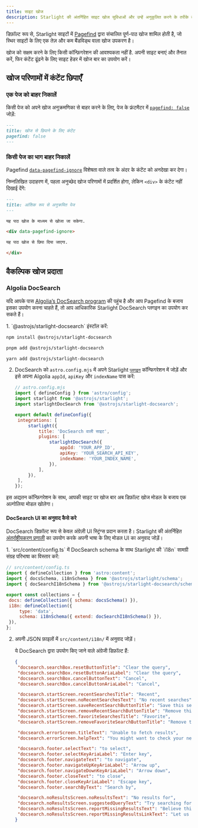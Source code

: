 ```yaml
---
title: साइट खोज
description: Starlight की अंतर्निहित साइट खोज सुविधाओं और उन्हें अनुकूलित करने के तरीके के बारे में जानें।
---
```



डिफ़ॉल्ट रूप से, Starlight साइटों में [Pagefind](https://pagefind.app/) द्वारा संचालित पूर्ण-पाठ खोज शामिल होती है, जो स्थिर साइटों के लिए एक तेज़ और कम बैंडविड्थ वाला खोज उपकरण है।

खोज को सक्षम करने के लिए किसी कॉन्फ़िगरेशन की आवश्यकता नहीं है. अपनी साइट बनाएं और तैनात करें, फिर कंटेंट ढूंढने के लिए साइट हेडर में खोज बार का उपयोग करें।

## खोज परिणामों में कंटेंट छिपाएँ

### एक पेज को बाहर निकालें

किसी पेज को अपने खोज अनुक्रमणिका से बाहर करने के लिए, पेज के फ्रंटमैटर में [`pagefind: false`](/hi/reference/frontmatter/#pagefind) जोड़ें:

```md title="src/content/docs/not-indexed.md" ins={3}
---
title: खोज से छिपाने के लिए कंटेंट
pagefind: false
---
```

### किसी पेज का भाग बाहर निकालें

Pagefind [`data-pagefind-ignore`](https://pagefind.app/docs/indexing/#removing-individual-elements-from-the-index) विशेषता वाले तत्व के अंदर के कंटेंट को अनदेखा कर देगा।

निम्नलिखित उदाहरण में, पहला अनुच्छेद खोज परिणामों में प्रदर्शित होगा, लेकिन `<div>` के कंटेंट नहीं दिखाई देंगे:

```md title="src/content/docs/partially-indexed.md" ins="data-pagefind-ignore"
---
title: आंशिक रूप से अनुक्रमित पेज
---

यह पाठ खोज के माध्यम से खोजा जा सकेगा.

<div data-pagefind-ignore>

यह पाठ खोज से छिपा दिया जाएगा.

</div>
```

## वैकल्पिक खोज प्रदाता

### Algolia DocSearch

यदि आपके पास [Algolia’s DocSearch program](https://docsearch.algolia.com/) की पहुंच है और आप Pagefind के बजाय इसका उपयोग करना चाहते हैं, तो आप आधिकारिक Starlight DocSearch प्लगइन का उपयोग कर सकते हैं।

<Steps>
1. `@astrojs/starlight-docsearch` इंस्टॉल करें:

   <Tabs>

   <TabItem label="npm">

   ```sh
   npm install @astrojs/starlight-docsearch
   ```

   </TabItem>

   <TabItem label="pnpm">

   ```sh
   pnpm add @astrojs/starlight-docsearch
   ```

   </TabItem>

   <TabItem label="Yarn">

   ```sh
   yarn add @astrojs/starlight-docsearch
   ```

   </TabItem>

   </Tabs>

2. DocSearch को `astro.config.mjs` में अपने Starlight [`प्लगइन`](/hi/reference/configuration/#plugins) कॉन्फिगरेशन में जोड़ें और इसे अपना Algolia `appId`, `apiKey` और `indexName` पास करें:

   ```js ins={4,10-16}
   // astro.config.mjs
   import { defineConfig } from 'astro/config';
   import starlight from '@astrojs/starlight';
   import starlightDocSearch from '@astrojs/starlight-docsearch';

   export default defineConfig({
   	integrations: [
   		starlight({
   			title: 'DocSearch वाली साइट',
   			plugins: [
   				starlightDocSearch({
   					appId: 'YOUR_APP_ID',
   					apiKey: 'YOUR_SEARCH_API_KEY',
   					indexName: 'YOUR_INDEX_NAME',
   				}),
   			],
   		}),
   	],
   });
   ```
</Steps>

इस अद्यतन कॉन्फ़िगरेशन के साथ, आपकी साइट पर खोज बार अब डिफ़ॉल्ट खोज मोडल के बजाय एक अल्गोलिया मोडल खोलेगा।

#### DocSearch UI का अनुवाद कैसे करे

DocSearch डिफ़ॉल्ट रूप से केवल अंग्रेज़ी UI स्ट्रिंग्स प्रदान करता है।
Starlight की अंतर्निहित [अंतर्राष्ट्रीयकरण प्रणाली](/hi/guides/i18n/#starlight-के-ui-का-अनुवाद-करें) का उपयोग करके अपनी भाषा के लिए मोडल UI का अनुवाद जोड़ें।

<Steps>
1. `src/content/config.ts` में DocSearch schema के साथ Starlight की `i18n` सामग्री संग्रह परिभाषा का विस्तार करें:

   ```js ins={4} ins=/{ extend: .+ }/
   // src/content/config.ts
   import { defineCollection } from 'astro:content';
   import { docsSchema, i18nSchema } from '@astrojs/starlight/schema';
   import { docSearchI18nSchema } from '@astrojs/starlight-docsearch/schema';

   export const collections = {
   	docs: defineCollection({ schema: docsSchema() }),
   	i18n: defineCollection({
   		type: 'data',
   		schema: i18nSchema({ extend: docSearchI18nSchema() }),
   	}),
   };
   ```

2. अपनी JSON फ़ाइलों में `src/content/i18n/` में अनुवाद जोड़ें।

   ये DocSearch द्वारा उपयोग किए जाने वाले अंग्रेजी डिफ़ॉल्ट हैं:

   ```json title="src/content/i18n/en.json"
   {
   	"docsearch.searchBox.resetButtonTitle": "Clear the query",
   	"docsearch.searchBox.resetButtonAriaLabel": "Clear the query",
   	"docsearch.searchBox.cancelButtonText": "Cancel",
   	"docsearch.searchBox.cancelButtonAriaLabel": "Cancel",

   	"docsearch.startScreen.recentSearchesTitle": "Recent",
   	"docsearch.startScreen.noRecentSearchesText": "No recent searches",
   	"docsearch.startScreen.saveRecentSearchButtonTitle": "Save this search",
   	"docsearch.startScreen.removeRecentSearchButtonTitle": "Remove this search from history",
   	"docsearch.startScreen.favoriteSearchesTitle": "Favorite",
   	"docsearch.startScreen.removeFavoriteSearchButtonTitle": "Remove this search from favorites",

   	"docsearch.errorScreen.titleText": "Unable to fetch results",
   	"docsearch.errorScreen.helpText": "You might want to check your network connection.",

   	"docsearch.footer.selectText": "to select",
   	"docsearch.footer.selectKeyAriaLabel": "Enter key",
   	"docsearch.footer.navigateText": "to navigate",
   	"docsearch.footer.navigateUpKeyAriaLabel": "Arrow up",
   	"docsearch.footer.navigateDownKeyAriaLabel": "Arrow down",
   	"docsearch.footer.closeText": "to close",
   	"docsearch.footer.closeKeyAriaLabel": "Escape key",
   	"docsearch.footer.searchByText": "Search by",

   	"docsearch.noResultsScreen.noResultsText": "No results for",
   	"docsearch.noResultsScreen.suggestedQueryText": "Try searching for",
   	"docsearch.noResultsScreen.reportMissingResultsText": "Believe this query should return results?",
   	"docsearch.noResultsScreen.reportMissingResultsLinkText": "Let us know."
   }
   ```
</Steps>
